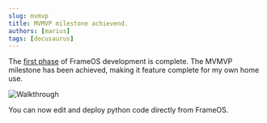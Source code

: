 ```yaml
---
slug: mvmvp
title: MVMVP milestone achievend.
authors: [marius]
tags: [docusaurus]
---
```


The [first phase](https://github.com/mariusandra/frameos/issues/1) of FrameOS development is complete.
The MVMVP milestone has been achieved, making it feature complete for my own home use.

![Walkthrough](./_img/walkhtrough.gif)

You can now edit and deploy python code directly from FrameOS.
